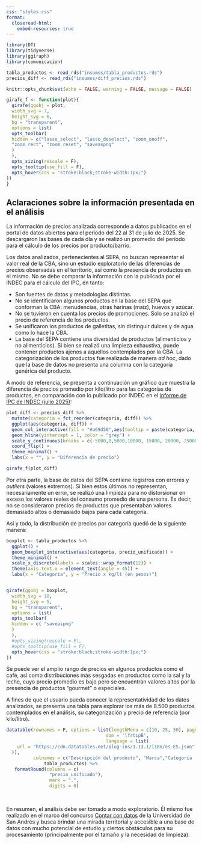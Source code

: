 ```yaml
---
css: "styles.css"
format:
  closeread-html:
    embed-resources: true
---
```

```r
library(DT)
library(tidyverse)
library(ggiraph)
library(comunicacion)

tabla_productos <- read_rds("insumos/tabla_productos.rds")
precios_diff <- read_rds("insumos/diff_precios.rds")

knitr::opts_chunk$set(echo = FALSE, warning = FALSE, message = FALSE)
```

```r
girafe_f <- function(plot){
  girafe(ggobj = plot,
  width_svg = 7,
  height_svg = 6,
  bg = "transparent",
  options = list(
  opts_toolbar(
  hidden = c("lasso_select", "lasso_deselect", "zoom_onoff",
  "zoom_rect", "zoom_reset", "saveaspng"
  )
  ),
  opts_sizing(rescale = F),
  opts_tooltip(use_fill = F),
  opts_hover(css = "stroke:black;stroke-width:1px;")
))
}
```

## Aclaraciones sobre la información presentada en el análisis

La información de precios analizada corresponde a datos publicados en el portal de datos abiertos para el período del 22 al 31 de julio de 2025. Se descargaron las bases de cada día y se realizó un promedio del período para el cálculo de los precios por producto/barrio.

Los datos analizados, pertenecientes al SEPA, no buscan representar el valor real de la CBA, sino un estudio exploratorio de las diferencias de precios observadas en el territorio, así como la presencia de productos en el mismo. No se debe comparar la información con la publicada por el INDEC para el cálculo del IPC, en tanto:

- Son fuentes de datos y metodologías distintas.
- No se identificaron algunos productos en la base del SEPA que conforman la CBA: menudencias, otras harinas (maíz), huevos y azúcar.
- No se tuvieron en cuenta los precios de promociones. Solo se analizó el precio de referencia de los productos.
- Se unificaron los productos de galletitas, sin distinguir dulces y de agua como lo hace la CBA.
- La base del SEPA contiene una diversidad de productos (alimenticios y no alimenticios). Si bien se realizó una limpieza exhaustiva, puede contener productos ajenos a aquellos contemplados por la CBA. La categorización de los productos fue realizada de manera *ad hoc*, dado que la base de datos no presenta una columna con la categoría genérica del producto.

A modo de referencia, se presenta a continuación un gráfico que muestra la diferencia de precios promedio por kilo/litro para las categorías de productos, en comparación con lo publicado por INDEC en el [informe de IPC de INDEC (julio 2025)](https://www.indec.gob.ar/uploads/informesdeprensa/ipc_08_25B0A3ACE622.pdf){target="_blank"}:

```r
plot_diff <- precios_diff %>%
  mutate(categoria = fct_reorder(categoria, diff)) %>% 
  ggplot(aes(categoria, diff)) +
  geom_col_interactive(fill = "#a69d50",aes(tooltip = paste(categoria, "\nPrecio CBA:", lbl_money(cba), "\nPrecio SEPA:", lbl_money(sepa), "\nDiferencia en pesos (promedio):", lbl_money(diff)))) +
  geom_hline(yintercept = 1, color = "grey") +
  scale_y_continuous(breaks = c(-5000,0,5000,10000, 15000, 20000, 25000), limits = c(-3900, 25000)) +
  coord_flip() +
  theme_minimal() +
  labs(x = "", y = "Diferencia de precio")

girafe_f(plot_diff)
```

Por otra parte, la base de datos del SEPA contiene registros con errores y *outliers* (valores extremos). Si bien estos últimos no representan, necesariamente un error, se realizó una limpieza para no distorsionar en exceso los valores reales del consumo promedio de una persona. Es decir, no se consideraron precios de productos que presentaban valores demasiado altos o demasiado bajos para cada categoría. 

Así y todo, la distribución de precios por categoría quedó de la siguiente manera:

```r
boxplot <- tabla_productos %>% 
  ggplot() + 
  geom_boxplot_interactive(aes(categoria, precio_unificado)) +
  theme_minimal() +
  scale_x_discrete(labels = scales::wrap_format(12)) +
  theme(axis.text.x = element_text(angle = 45)) +
  labs(x = "Categoría", y = "Precio x kg/lt (en pesos)")


girafe(ggobj = boxplot,
  width_svg = 10,
  height_svg = 5,
  bg = "transparent",
  options = list(
  opts_toolbar(
  hidden = c( "saveaspng"
  )
  ),
  #opts_sizing(rescale = F),
  #opts_tooltip(use_fill = F),
  opts_hover(css = "stroke:black;stroke-width:1px;")
))
```

Se puede ver el amplio rango de precios en algunos productos como el café, así como  distribuciones más sesgadas en productos como la sal y la leche, cuyo precio promedio es  bajo pero se encuentran valores altos por la presencia de productos "gourmet" o especiales.

A fines de que el usuario pueda conocer la representatividad de los datos analizados, se presenta una tabla para explorar los más de 8.500 productos contemplados en el análisis, su categorización y precio de referencia (por kilo/litro).

```r
datatable(rownames = F, options = list(lengthMenu = c(10, 25, 50), pageLength = 10, 
                                     dom = 'lfrtipB',
                                     language = list(
    url = "https://cdn.datatables.net/plug-ins/1.13.1/i18n/es-ES.json"
  )), 
          colnames = c("Descripción del producto", "Marca","Categoría (CBA)","Precio x kg/lt"),
              tabla_productos) %>% 
   formatRound(columns = c(
                "precio_unificado"),
                mark = ".",
                digits = 0)
```

<br>

En resumen, el análisis debe ser tomado a modo exploratorio. Él mismo fue realizado en el marco del concurso [Contar con datos](https://udesa.edu.ar/contar-con-datos){target="_blank"} de la Universidad de San Andrés y busca brindar una mirada territorial y accesible a una base de datos con mucho potencial de estudio y ciertos obstáculos para su procesamiento (principalmente por el tamaño y la necesidad de limpieza).